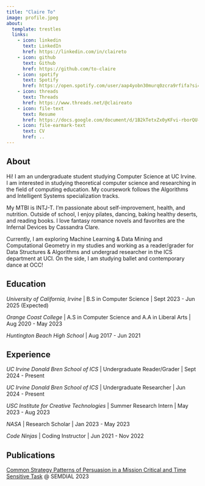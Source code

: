 ```yaml
---
title: "Claire To"
image: profile.jpeg
about:
  template: trestles
  links:
    - icon: linkedin
      text: LinkedIn
      href: https://linkedin.com/in/claireto
    - icon: github
      text: Github
      href: https://github.com/to-claire
    - icon: spotify
      text: Spotify
      href: https://open.spotify.com/user/aap4yobn30murq0zcra9rfifa?si=65fa5e7b18e448c6
    - icon: threads
      text: Threads
      href: https://www.threads.net/@claireato
    - icon: file-text
      text: Resume
      href: https://docs.google.com/document/d/1B2kTetxZx0yKFvi-rborQU-34cSidyyMkhJL9BZWnBc/edit?usp=sharing 
    - icon: file-earmark-text
      text: CV
      href: ..
---
```


## About

Hi! I am an undergraduate student studying Computer Science at UC Irvine. I am interested in studying theoretical computer science and researching in the field of computing education. My coursework follows the Algorithms and Intelligent Systems specialization tracks.

My MTBI is INTJ-T. I'm passionate about self-improvement, health, and nutrition. Outside of school, I enjoy pilates, dancing, baking healthy deserts, and reading books. I love fantasy romance novels and favorites are the Infernal Devices by Cassandra Clare.

Currently, I am exploring Machine Learning & Data Mining and Computational Geometry in my studies and working as a reader/grader for Data Structures & Algorithms and undergrad researcher in the ICS department at UCI. On the side, I am studying ballet and contemporary dance at OCC!

## Education

*University of California, Irvine* \| B.S in Computer Science \| Sept 2023 - Jun 2025 (Expected)

*Orange Coast College* \| A.S in Computer Science and A.A in Liberal Arts \| Aug 2020 - May 2023

*Huntington Beach High School* \| Aug 2017 - Jun 2021

## Experience

*UC Irvine Donald Bren School of ICS* \| Undergraduate Reader/Grader \| Sept 2024 - Present

*UC Irvine Donald Bren School of ICS* \| Undergraduate Researcher \| Jun 2024 - Present

*USC Institute for Creative Technologies* \| Summer Research Intern \| May 2023 - Aug 2023

*NASA* \| Research Scholar \| Jan 2023 - May 2023

*Code Ninjas* \| Coding Instructor \| Jun 2021 - Nov 2022

## Publications

[Common Strategy Patterns of Persuasion in a Mission Critical and Time Sensitive Task](https://www.semdial.org/anthology/papers/Z/Z23/Z23-4019/) @ SEMDIAL 2023

<!-- To learn more about Quarto websites visit <https://quarto.org/docs/websites> -->
